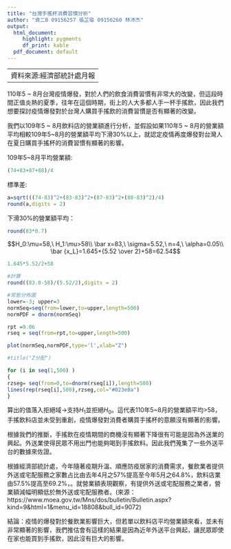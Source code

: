 ---
title: "台灣手搖杯消費習慣分析"
author: "資二B 09156257 張芷瑜 09156260 林沛杰"
output:
  html_document:     
     highlight: pygments
     df_print: kable
  pdf_document: default
---

---
資料來源:經濟部統計處月報
---
110年5 ~ 8月台灣疫情爆發，對於人們的飲食消費習慣有非常大的改變，但這段時間正值炎熱的夏季，往年在這個時期，街上的人大多都人手一杯手搖飲，因此我們想要探討疫情爆發對於台灣人購買手搖飲的消費習慣是否有顯著的改變。

我們以109年5 ~ 8月飲料店的營業額進行分析，並假設如果110年5 ~ 8月的營業額平均相較109年5~8月的營業額平均下滑30%以上，就認定疫情再度爆發對台灣人在夏日購買手搖杯的消費習慣有顯著的影響。

109年5~8月平均營業額:
```{r c,class.source = c("numCode", "r", "numberLines")}
(74+83+87+88)/4
```

標準差:
```{r c2,class.source= c ("numCode","r","numberLines")}
a=sqrt(((74-83)^2+(83-83)^2+(87-83)^2+(88-83)^2)/4)
round(a,digits = 2)
```

下滑30%的營業額平均：
```{r c3,class.source = c("numCode", "r", "numberLines")}
round(83*0.7)
```

$$H_0:\mu=58,\ H_1:\mu>58\\ \bar x=83,\ \sigma=5.52,\ n=4,\ \alpha=0.05\\ \bar {x_L}=1.645+{5.52 \over 2}+58=62.54$$

```{r c4,class.source = c("numCode", "r", "numberLines")}
1.645*5.52/2+58
```

```{r,class.source = c("numCode", "r", "numberLines")}
#計算
round((83.0-58)/(5.52/2),digits = 2)
```

```{r draw,class.source = c("numCode", "r", "numberLines")}
#常態分佈圖
lower=-3; upper=3
normSeq=seq(from=lower,to=upper,length=500)
normPDF = dnorm(normSeq)

rpt =9.06
rseq = seq(from=rpt,to=upper,length=500)

plot(normSeq,normPDF,type='l',xlab="Z")

#title("Z分配")

for (i in seq(1,500) )
{
rzseg= seq(from=0,to=dnorm(rseq[i]),length=500)
lines(rep(rseq[i],500),rzseg,col="#023e8a")   
}
```

算出的值落入拒絕域→支持$H_1$並拒絕$H_0$。這代表110年5~8月的營業額平均>58，手搖飲料店並未受到重創，疫情爆發對消費者購買手搖杯的意願沒有顯著的影響。

根據我們的推斷，手搖飲在疫情期間的商機沒有顯著下降很有可能是因為外送業的興起。外送業使得民眾不用出門也能夠喝到手搖飲料。因此我們蒐集了一些外送平台的數據來佐證。

根據經濟部統計處，今年隨著疫期升溫、順應防疫居家的消費需求，餐飲業者提供外送或宅配服務之家數占比由去年4月之57%提高至今年5月之64.8%，飲料店業由57.5%提高至69.2%，。就營業額表現觀察，有提供外送或宅配服務之業者，營業額減幅明顯低於無外送或宅配服務者。(來源：https://www.moea.gov.tw/Mns/dos/bulletin/Bulletin.aspx?kind=9&html=1&menu_id=18808&bull_id=9072)

結論：疫情的爆發對於餐飲業影響巨大，但若單以飲料店平均營業額來看，並未有非常顯著的影響，我們推估會有這樣的結果是因為近年外送平台興起，讓民眾即使在家也能買到手搖飲，因此沒有巨大的影響。
